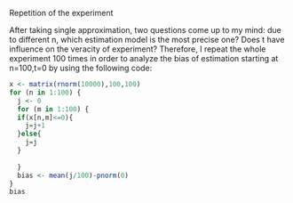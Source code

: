 Repetition of the experiment

After taking single approximation, two questions come up to my mind: due to different n, which estimation model is the most precise one? Does t have influence on the veracity of experiment? Therefore, I repeat the whole experiment 100 times in order to analyze the bias of estimation starting at n=100,t=0 by using the following code:

```r
x <- matrix(rnorm(10000),100,100)
for (n in 1:100) {
  j <- 0
  for (m in 1:100) {
  if(x[n,m]<=0){
    j=j+1
  }else{
    j=j
  }
  
  }
  bias <- mean(j/100)-pnorm(0)
}
bias
```


